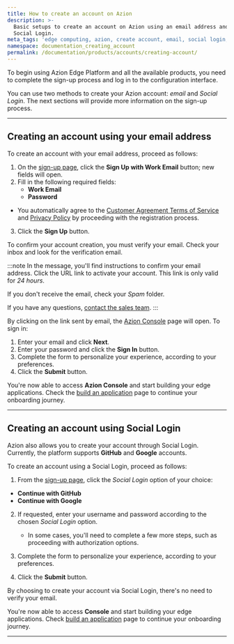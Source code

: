 ```yaml
---
title: How to create an account on Azion
description: >-
  Basic setups to create an account on Azion using an email address and through
  Social Login.
meta_tags: 'edge computing, azion, create account, email, social login, sign up'
namespace: documentation_creating_account
permalink: /documentation/products/accounts/creating-account/
---
```


To begin using Azion Edge Platform and all the available products, you need to complete the sign-up process and log in to the configuration interface.

You can use two methods to create your Azion account: *email* and *Social Login*. The next sections will provide more information on the sign-up process.

---

## Creating an account using your email address

To create an account with your email address, proceed as follows:

1. On the [sign-up page](https://console.azion.com/signup), click the **Sign Up with Work Email** button; new fields will open.
2. Fill in the following required fields:
    - **Work Email**
    - **Password**

- You automatically agree to the [Customer Agreement Terms of Service](/en/documentation/agreements/customer-agreement/) and [Privacy Policy](/en/documentation/agreements/privacy-policy/) by proceeding with the registration process.

3. Click the **Sign Up** button.

To confirm your account creation, you must verify your email. Check your inbox and look for the verification email.

:::note
In the message, you'll find instructions to confirm your email address. Click the URL link to activate your account. This link is only valid for *24 hours*.

If you don't receive the email, check your *Spam* folder.

If you have any questions, [contact the sales team](https://www.azion.com/en/contact-sales/).
:::

By clicking on the link sent by email, the [Azion Console](https://console.azion.com) page will open. To sign in:

1. Enter your email and click **Next**.
2. Enter your password and click the **Sign In** button. 
3. Complete the form to personalize your experience, according to your preferences.
4. Click the **Submit** button.

You're now able to access **Azion Console** and start building your edge applications. Check the [build an application](/en/documentation/products/guides/build/build-an-application/) page to continue your onboarding journey.

---

## Creating an account using Social Login

Azion also allows you to create your account through Social Login. Currently, the platform supports **GitHub** and **Google** accounts.

To create an account using a Social Login, proceed as follows:

1. From the [sign-up page](https://console.azion.com/signup), click the *Social Login* option of your choice:

- **Continue with GitHub**
- **Continue with Google**

2. If requested, enter your username and password according to the chosen *Social Login* option.

   - In some cases, you'll need to complete a few more steps, such as proceeding with authorization options.

3. Complete the form to personalize your experience, according to your preferences.
4. Click the **Submit** button.

By choosing to create your account via Social Login, there's no need to verify your email.

You're now able to access **Console** and start building your edge applications. Check [build an application](/en/documentation/products/guides/build/build-an-application/) page to continue your onboarding journey.

---
